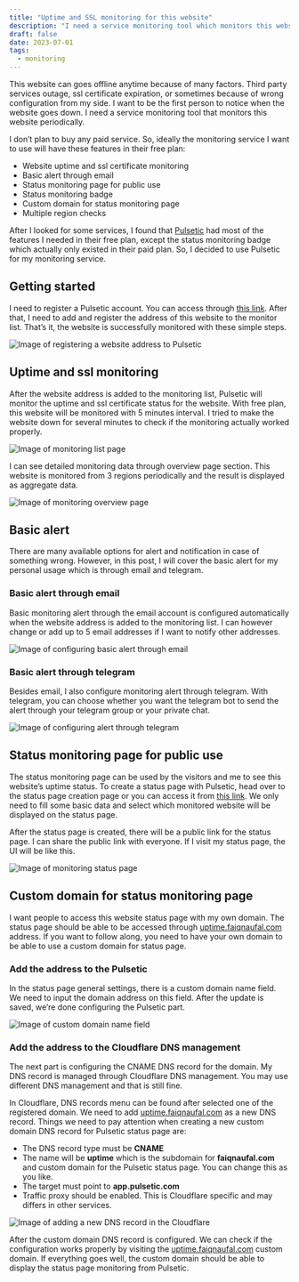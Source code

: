```yaml
---
title: "Uptime and SSL monitoring for this website"
description: "I need a service monitoring tool which monitors this website periodically and give update and notification in case of something wrong with the website."
draft: false
date: 2023-07-01
tags:
  - monitoring
---
```


This website can goes offline anytime because of many factors. Third party services outage, ssl certificate expiration, or sometimes because of wrong configuration from my side. I want to be the first person to notice when the website goes down. I need a service monitoring tool that monitors this website periodically.

I don’t plan to buy any paid service. So, ideally the monitoring service I want to use will have these features in their free plan:

- Website uptime and ssl certificate monitoring
- Basic alert through email
- Status monitoring page for public use
- Status monitoring badge
- Custom domain for status monitoring page
- Multiple region checks

After I looked for some services, I found that [Pulsetic](https://pulsetic.com/) had most of the features I needed in their free plan, except the status monitoring badge which actually only existed in their paid plan. So, I decided to use Pulsetic for my monitoring service.

## Getting started

I need to register a Pulsetic account. You can access through [this link](https://app.pulsetic.com/signup). After that, I need to add and register the address of this website to the monitor list. That’s it, the website is successfully monitored with these simple steps.

![Image of registering a website address to Pulsetic](./onboarding-page.png "Image of registering a website address to Pulsetic")

## Uptime and ssl monitoring

After the website address is added to the monitoring list, Pulsetic will monitor the uptime and ssl certificate status for the website. With free plan, this website will be monitored with 5 minutes interval. I tried to make the website down for several minutes to check if the monitoring actually worked properly.

![Image of monitoring list page](./monitor-list-page.png "Image of monitoring list page")

I can see detailed monitoring data through overview page section. This website is monitored from 3 regions periodically and the result is displayed as aggregate data.

![Image of monitoring overview page](./monitor-overview-page.png "Image of monitoring overview page")

## Basic alert

There are many available options for alert and notification in case of something wrong. However, in this post, I will cover the basic alert for my personal usage which is through email and telegram.

### Basic alert through email

Basic monitoring alert through the email account is configured automatically when the website address is added to the monitoring list. I can however change or add up to 5 email addresses if I want to notify other addresses.

![Image of configuring basic alert through email](./email-alert.png "Image of configuring basic alert through email")

### Basic alert through telegram

Besides email, I also configure monitoring alert through telegram. With telegram, you can choose whether you want the telegram bot to send the alert through your telegram group or your private chat.

![Image of configuring alert through telegram](./telegram-alert.png "Image of configuring alert through telegram")

## Status monitoring page for public use

The status monitoring page can be used by the visitors and me to see this website’s uptime status. To create a status page with Pulsetic, head over to the status page creation page or you can access it from [this link](https://app.pulsetic.com/status-pages/new). We only need to fill some basic data and select which monitored website will be displayed on the status page.

After the status page is created, there will be a public link for the status page. I can share the public link with everyone. If I visit my status page, the UI will be like this.

![Image of monitoring status page](./status-page.png "Image of monitoring status page")

## Custom domain for status monitoring page

I want people to access this website status page with my own domain. The status page should be able to be accessed through [uptime.faiqnaufal.com](https://uptime.faiqnaufal.com) address. If you want to follow along, you need to have your own domain to be able to use a custom domain for status page.

### Add the address to the Pulsetic

In the status page general settings, there is a custom domain name field. We need to input the domain address on this field. After the update is saved, we’re done configuring the Pulsetic part.

![Image of custom domain name field](./custom-domain-name-pulsetic.png "Image of custom domain name field")

### Add the address to the Cloudflare DNS management

The next part is configuring the CNAME DNS record for the domain. My DNS record is managed through Cloudflare DNS management. You may use different DNS management and that is still fine.

In Cloudflare, DNS records menu can be found after selected one of the registered domain. We need to add [uptime.faiqnaufal.com](https://uptime.faiqnaufal.com) as a new DNS record. Things we need to pay attention when creating a new custom domain DNS record for Pulsetic status page are:

- The DNS record type must be **CNAME**
- The name will be **uptime** which is the subdomain for **faiqnaufal.com** and custom domain for the Pulsetic status page. You can change this as you like.
- The target must point to **app.pulsetic.com**
- Traffic proxy should be enabled. This is Cloudflare specific and may differs in other services.

![Image of adding a new DNS record in the Cloudflare](./dns-record.png "Image of DNS record in the Cloudflare")

After the custom domain DNS record is configured. We can check if the configuration works properly by visiting the [uptime.faiqnaufal.com](https://uptime.faiqnaufal.com) custom domain. If everything goes well, the custom domain should be able to display the status page monitoring from Pulsetic.
